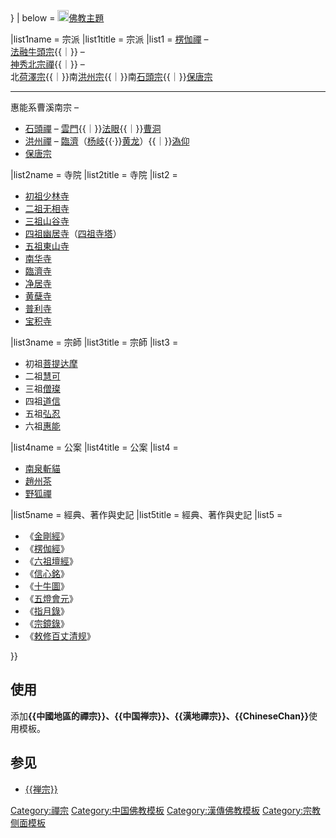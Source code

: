 {{Sidebar with collapsible lists
|name           = 中國地區的禪宗
|style          = color:black; background:#F5DEB3; border:6px solid #493131; width:18.0em;
|pretitle       = 
|bodyclass = hlist;
|title          = [[禅宗|{{color|#493131|中國禪宗}}]]
|titlestyle     = color:#493131;
|image          = [[File:BodhidharmaYoshitoshi1887.jpg|140px|center]]
|liststyle = text-align: left;
|listtitlestyle   = color:#F5DEB3; background:#493131;
|expanded   = {{{expanded|{{{1|}}}}}}
| below =
[[File:Dharma Wheel.gif|18px]][[portal:佛教|佛教主題]]

|list1name  = 宗派
|list1title = 宗派
|list1 = 
[[楞伽師|楞伽禪]] – <br/>
[[法融]][[牛頭宗]]{{｜}}{{box|[[弘忍|弘忍]][[東山法門|東山宗]]}} – <br/>
[[神秀|神秀北宗禪]]{{｜}}{{box|[[惠能]][[曹溪禅|南宗禪]]}} – <br/>
北[[荷澤宗]]{{｜}}南[[洪州宗]]{{｜}}南[[石頭宗]]{{｜}}[[保唐宗]]
<hr>
惠能系曹溪南宗 – 
*[[石頭禪]] – [[雲門宗|雲門]]{{｜}}[[法眼宗|法眼]]{{｜}}[[曹洞宗|曹洞]]<br>
*[[洪州禪]] – [[临济宗|臨濟]]（[[杨岐派|杨岐]]{{·}}[[黃龍派|黄龙]]）{{｜}}[[溈仰宗|溈仰]]
*[[保唐宗]]

|list2name  = 寺院
|list2title = 寺院
|list2 = 
*[[少林寺|初祖少林寺]]
*[[无相寺|二祖无相寺]]
*[[三祖寺|三祖山谷寺]]
*[[幽居寺|四祖幽居寺]]（[[四祖寺塔]]）
*[[五祖寺|五祖東山寺]]
*[[南华寺]]
*[[臨濟寺]]
*[[净居寺 (青原)|净居寺]]
*[[黄蘖寺]]
*[[普利寺]]
*[[宝积寺]]

|list3name  = 宗師
|list3title = 宗師
|list3 =
*初祖[[菩提达摩]]
*二祖[[慧可]]
*三祖[[僧璨]]
*四祖[[道信]]
*五祖[[弘忍]]
*六祖[[惠能]]

|list4name  = 公案
|list4title = 公案
|list4 = 
*[[南泉普願#南泉斬貓|南泉斬貓]]
*[[趙州從諗|趙州茶]]
*[[百丈怀海#野狐禪|野狐禪]]

|list5name  = 經典、著作與史記
|list5title = 經典、著作與史記
|list5 = 
*《[[金剛經]]》
*《[[楞伽經]]》
*《[[六祖壇經]]》
*《[[信心銘]]》
*《[[十牛圖]]》
*《[[五燈會元]]》
*《[[指月錄]]》
*《[[宗鏡錄]]》
*《[[百丈清规|敕修百丈清规]]》
}}<noinclude>

==使用==
添加'''<nowiki>{{中國地區的禪宗}}、{{中国禅宗}}、{{漢地禪宗}}、{{ChineseChan}}</nowiki>'''使用模板。

==参见==
*[[:template:禅宗|<nowiki>{{禅宗}}</nowiki>]]

[[Category:禪宗]]
[[Category:中国佛教模板]]
[[Category:漢傳佛教模板]]
[[Category:宗教侧面模板]]
</noinclude>